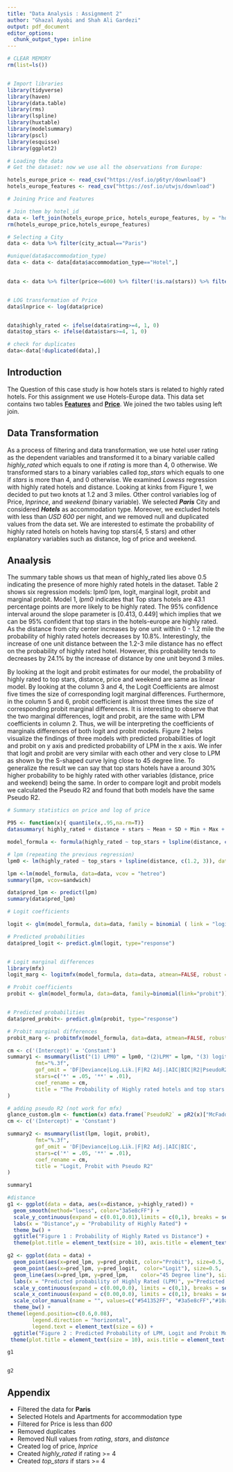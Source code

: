 ```yaml
---
title: "Data Analysis : Assignment 2"
author: "Ghazal Ayobi and Shah Ali Gardezi"
output: pdf_document
editor_options: 
  chunk_output_type: inline
---
```


```r
# CLEAR MEMORY
rm(list=ls())


# Import libraries
library(tidyverse)
library(haven)
library(data.table)
library(rms)
library(lspline)
library(huxtable)
library(modelsummary)
library(pscl)
library(esquisse)
library(ggplot2)


```


```r
# Loading the data
# Get the dataset: now we use all the observations from Europe:

hotels_europe_price <- read_csv("https://osf.io/p6tyr/download")
hotels_europe_features <- read_csv("https://osf.io/utwjs/download")
```

```r
# Joining Price and Features

# Join them by hotel_id
data <- left_join(hotels_europe_price, hotels_europe_features, by = "hotel_id")
rm(hotels_europe_price,hotels_europe_features)
```


```r
# Selecting a City
data <- data %>% filter(city_actual=="Paris")

#unique(data$accommodation_type)
data <- data <- data[data$accommodation_type=="Hotel",]
 

data <- data %>% filter(price<=600) %>% filter(!is.na(stars)) %>% filter(!is.na(distance)) %>% filter(!is.na(rating))


# LOG transformation of Price
data$lnprice <- log(data$price)


data$highly_rated <- ifelse(data$rating>=4, 1, 0)
data$top_stars <- ifelse(data$stars>=4, 1, 0)

# check for duplicates
data<-data[!duplicated(data),]
```

## Introduction

The Question of this case study is how hotels stars is related to highly rated hotels. For this assignment we use Hotels-Europe data. This data set contains two tables [**Features**](https://osf.io/utwjs/download) and [**Price**](https://osf.io/p6tyr/download). We joined the two tables using left join. 

## Data Transformation

As a process of filtering and data transformation, we use hotel user rating as the dependent variables and transformed it to a binary variable called _highly_rated_ which equals to one if _rating_ is more than 4, 0 otherwise. We transformed stars to a binary variables called _top_stars_ which equals to one if _stars_ is more than 4, and 0 otherwise. We examined _Lowess_ regression with highly rated hotels and distance. Looking at kinks from Figure 1, we decided to put two knots at 1.2 and 3 miles. Other control variables log of Price, _lnprince_, and _weekend_ (binary variable). We selected _**Paris**_ City and considered _**Hotels**_ as accommodation type. Moreover, we excluded hotels with less than _USD 600_ per night, and we removed null and duplicated values from the data set. We are interested to estimate the probability of highly rated hotels on hotels having top stars(4, 5 stars)  and other explanatory variables such as distance, log of price and weekend.

## Anaalysis

The summary table shows us that mean of highly_rated lies above 0.5 indicating the presence of more highly rated hotels in the dataset. Table 2 shows six regression models: lpm0 lpm, logit, marginal logit, probit and marginal probit. Model 1, _lpm0_ indicates that Top stars hotels are 43.1 percentage points are more likely to be highly rated. The 95% confidence interval around the slope parameter is [0.413, 0.449] which implies that we can be 95% confident that top stars in the hotels-europe are highly rated. As the distance from city center increases by one unit within 0 - 1.2 mile the probability of highly rated hotels decreases by 10.8%. Interestingly, the increase of one unit distance between the 1.2-3 mile distance has no effect on the probability of highly rated hotel. However, this probability tends to decreases by 24.1% by the increase of distance by one unit beyond 3 miles.

By looking at the logit and probit estimates for our model, the probability of highly rated to top stars, distance, price and weekend are same as linear model. By looking at the column 3 and 4, the Logit Coefficients are almost five times the size of corresponding logit marginal differences. Furthermore, in the column 5 and 6, probit coefficient is almost three times the size of corresponding probit marginal differences. It is interesting to observe that the two marginal differences, logit and probit, are the same with LPM coefficients in column 2. Thus, we will be interpreting the coefficients of marginals differences of both logit and probit models. Figure 2 helps visualize the findings of three models with predicted probabilities of logit and probit on y axis and predicted probability of LPM in the x axis. We infer that logit and probit are very similar with each other and very close to LPM as shown by the S-shaped curve lying close to 45 degree line. To generalize the result we can say that top stars hotels have a around 30% higher probability to be highly rated with other variables (distance, price and weekend) being the same. In order to compare logit and probit models we calculated the Pseudo R2 and found that both models have the same Pseudo R2. 


```r

# Summary statistics on price and log of price

P95 <- function(x){ quantile(x,.95,na.rm=T)}
datasummary( highly_rated + distance + stars ~ Mean + SD + Min + Max + Median + P95 + N , data = data, title = "Summary Statistics" )


```


```r
model_formula <- formula(highly_rated ~ top_stars + lspline(distance, c(1.2, 3)) + lnprice + weekend )
```


```r

# lpm (repeating the previous regression)
lpm0 <- lm(highly_rated ~ top_stars + lspline(distance, c(1.2, 3)), data=data)

lpm <-lm(model_formula, data=data, vcov = "hetreo")
summary(lpm, vcov=sandwich)

data$pred_lpm <- predict(lpm)
summary(data$pred_lpm)

```


```r
# Logit coefficients

logit <- glm(model_formula, data=data, family = binomial ( link = "logit"))

# Predicted probabilities 
data$pred_logit <- predict.glm(logit, type="response")


# Logit marginal differences
library(mfx)
logit_marg <- logitmfx(model_formula, data=data, atmean=FALSE, robust = T)

```


```r

# Probit coefficients
probit <- glm(model_formula, data=data, family=binomial(link="probit"))


# Predicted probabilities 
data$pred_probit<- predict.glm(probit, type="response") 

# Probit marginal differences
probit_marg <- probitmfx(model_formula, data=data, atmean=FALSE, robust = T)

```


```r
cm <- c('(Intercept)' = 'Constant')
summary1 <- msummary(list("(1) LPM0" = lpm0, "(2)LPM" = lpm, "(3) logit coeffs" = logit, "(4) logit Marg" = logit_marg, "(5) Probit" = probit, "(6) Probit Marg" = probit_marg),
         fmt="%.3f",
         gof_omit = 'DF|Deviance|Log.Lik.|F|R2 Adj.|AIC|BIC|R2|PseudoR2',
         stars=c('*' = .05, '**' = .01),
         coef_rename = cm,
         title = "The Probability of Highly rated hotels and top stars Hotels- LPM, Logit, and Probit models"
)
```


```r
# adding pseudo R2 (not work for mfx)
glance_custom.glm <- function(x) data.frame(`PseudoR2` = pR2(x)["McFadden"])
cm <- c('(Intercept)' = 'Constant')

summary2 <- msummary(list(lpm, logit, probit),
         fmt="%.3f",
         gof_omit = 'DF|Deviance|Log.Lik.|F|R2 Adj.|AIC|BIC',
         stars=c('*' = .05, '**' = .01),
         coef_rename = cm, 
         title = "Logit, Probit with Pseudo R2"
)
```

```r
summary1
```


```r

#distance
g1 <- ggplot(data = data, aes(x=distance, y=highly_rated)) +
  geom_smooth(method="loess", color="3a5e8cFF") +
  scale_y_continuous(expand = c(0.01,0.01),limits = c(0,1), breaks = seq(0,1,0.2), labels = scales::percent) +
  labs(x = "Distance",y = "Probability of Highly Rated") +
  theme_bw() +
  ggtitle("Figure 1 : Probability of Highly Rated vs Distance") +
  theme(plot.title = element_text(size = 10), axis.title = element_text(size=8) )

```



```r
g2 <- ggplot(data = data) +
  geom_point(aes(x=pred_lpm, y=pred_probit, color="Probit"), size=0.5,  shape=16) +
  geom_point(aes(x=pred_lpm, y=pred_logit,  color="Logit"), size=0.5,  shape=16) +
  geom_line(aes(x=pred_lpm, y=pred_lpm,    color="45 Degree line"), size=0.5) +
  labs(x = "Predicted probability of Highly Rated (LPM)", y="Predicted probability")+
  scale_y_continuous(expand = c(0.00,0.0), limits = c(0,1), breaks = seq(0,1,0.2)) +
  scale_x_continuous(expand = c(0.00,0.0), limits = c(0,1), breaks = seq(0,1,0.2)) +
  scale_color_manual(name = "", values=c("#541352FF", "#3a5e8cFF","#10a53dFF")) +
  theme_bw() +
theme(legend.position=c(0.6,0.08),
        legend.direction = "horizontal",
        legend.text = element_text(size = 6)) + 
  ggtitle("Figure 2 : Predicted Probability of LPM, Logit and Probit Models" ) +
 theme(plot.title = element_text(size = 10), axis.title = element_text(size=8) )  

```



```r
g1


g2
```


## Appendix

- Filtered the data for **Paris**
- Selected Hotels and Apartments for accommodation type
- Filtered for Price is less than _*600*_
- Removed duplicates
- Removed Null values from _rating_, _stars_, and _distance_
- Created log of price, _lnprice_
- Created _highly_rated_ if rating >= 4
- Created _top_stars_ if stars >= 4

